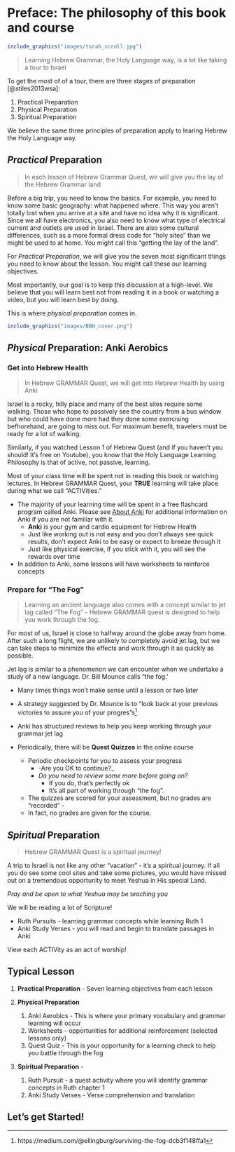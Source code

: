# Preface: The philosophy of this book and course  {- #preface}

```{r, out.width = "500px", fig.align='center'}
include_graphics("images/torah_scroll.jpg")
```

>Learning Hebrew Grammar, the Holy Language way, is a lot like taking a tour to Israel

To get the most of of a tour, there are three stages of preparation [@stiles2013wsa]:

1. Practical Preparation
2. Physical Preparation
3. Spiritual Preparation

We believe the same three principles of preparation apply to learing Hebrew the Holy Language way.  

## _Practical_ Preparation {-}

>In each lesson of Hebrew Grammar Quest, we will give you the lay of the Hebrew Grammar land

Before a big trip, you need to know the basics.  For example, you need to know some basic geography: what happened where. This way you aren't totally lost when you arrive at a site and have no idea why it is significant.  Since we all have electronics, you also need to know what type of electrical current and outlets are used in Israel.  There are also some cultural differences, such as a more formal dress code for "holy sites" than we might be used to at home.  You might call this "getting the lay of the land". 



<!-- | Israel      | Grammar | -->
<!-- | :-----------: | :-----------: | -->
<!-- |Overview of Geography | Overview of Grammar | -->
<!-- | Different Electrical Outlets      | ![image](images/seghol_tsere.png)  Don't use a seghol-shaped plug in a tsere-shaped outlet!   | -->
<!-- | Modest Dress   | ![image](images/Qamets.png) If the rules say you need to be covered with a Qamets, don't show up wearing nothing but a pathach!^[These are vowels we will study in Lesson 2]  | -->


For _Practical Preparation_, we will give you the seven most significant things you need to know about the lesson.  You might call these our learning objectives.  

Most importantly, our goal is to keep this discussion at a high-level.  We believe that you will learn best not from reading it in a book or watching a video, but you will learn best by doing.  

This is where _physical preparation_ comes in.
<!-- We have a special subcategory called "Like A Robot  `r fa("robot")` -->

<!-- * Dr. Van Pelt, one of the authors of Basics of Biblical Hebrew, says in his lectures that, while the textbook tries to keep rote memorization to a minimum, there are just certain things that students will have to have a robotic-like, automatic recall -->
<!-- * So when you see this icon, it means you must know the concept "like a robot" - specifically, you should have the concept memorized before continuing to the next lesson.  Anki will help with this. -->

<!-- The lessons are inspired by the book, "Basics of Biblical Hebrew", by Gary Pratico, PhD, and Miles Van Pelt, PhD.^[More specifically, we have made extensive use of the many resources that have been developed to accompany this textbook; most notably, the vast amount of materials published by John Beckman, PhD, copyright under the Creative Commons "Share Alike" license.] -->

```{r, out.width = "500px", fig.align='center'}
include_graphics("images/BBH_cover.png")
```

## _Physical_ Preparation: Anki Aerobics {-}

### Get into Hebrew Health {-}

> In Hebrew GRAMMAR Quest, we will get into Hebrew Health by using Anki

Israel is a rocky, hilly place and many of the best sites require some walking.  Those who hope to passively see the country from a bus window but who could have done more had they done some exercising befhorehand, are going to miss out. For maximum benefit, travelers must be ready for a lot of walking. 

Similarly, if you watched Lesson 1 of Hebrew Quest (and if you haven't you should!  It's free on Youtube), you know that the Holy Language Learning Philosophy is that of active, not passive, learning. 

Most of your class time will be spent not in reading this book or watching lectures. In Hebrew GRAMMAR Quest, your **TRUE** learning will take place during what we call "ACTIVities."  

* The majority of your learning time will be spent in a free flashcard program called Anki.  Please see [About Anki](#Anki) for additional information on Anki if you are not familiar with it.
    * **Anki** is your gym and cardio equipment for Hebrew Health
    * Just like working out is not easy and you don’t always see quick results, don’t expect Anki to be easy or expect to breeze through it
    * Just like physical exercise, if you stick with it, you will see the rewards over time
* In addition to Anki, some lessons will have worksheets to reinforce concepts



### Prepare for "The Fog" {-}

> Learning an ancient language also comes with a concept similar to jet lag called "The Fog" - Hebrew GRAMMAR quest is designed to help you work through the fog.

For most of us, Israel is close to halfway around the globe away from home.  After such a long flight, we are unlikely to completely avoid jet lag, but we can take steps to minimize the effects and work through it as quickly as possible.

<!-- | Israel      | Grammar | -->
<!-- | ----------- | ----------- | -->
<!-- | Get in shape      | ![image](images/anki.png) Anki software - Gym equipment for your brain!   | -->
<!-- | Prepare for Jet Lag   | ![image](images/fog.jpg)^[By Ilias81 - Own work, Public Domain, https://commons.wikimedia.org/w/index.php?curid=1651258] "The Fog"   | -->


Jet lag is similar to a phenomenon we can encounter when we undertake a study of a new language. Dr. Bill Mounce calls "the fog.'

* Many times things won’t make sense until a lesson or two later
* A strategy suggested by Dr. Mounce is to "look back at your previous victories to assure you of your progres"s^[https://medium.com/@ellingburg/surviving-the-fog-dcb3f148ffa1]
* Anki has structured reviews to help you keep working through your grammar jet lag

* Periodically, there will be **Quest Quizzes** in the online course
    * Periodic checkpoints for you to assess your progress
        * -Are you OK to continue?_
        * _Do you need to review some more before going on?_ 
            * If you do, that's perfectly ok 
            * It's all part of working through "the fog".
    * The quizzes are scored for your assessment, but no grades are "recorded" -  
    * In fact, no grades are given for the course.


## _Spiritual_ Preparation {-}

>Hebrew GRAMMAR Quest is a spiritual journey!

A trip to Israel is not like any other "vacation" - it's a spiritual journey. If all you do see some cool sites and take some pictures, you would have missed out on a tremendous opportunity to meet Yeshua in His special Land.


*Pray and be open to what Yeshua may be teaching you*

We will be reading a lot of Scripture!

* Ruth Pursuits - learning grammar concepts while learning Ruth 1
* Anki Study Verses - you will read and begin to translate passages in Anki

View each ACTIVity as an act of worship!

## Typical Lesson {-}

1. **Practical Preparation** - Seven learning objectives from each lesson

2. **Physical Preparation**
    1. Anki Aerobics - This is where your primary vocabulary and grammar learning will occur
    2. Worksheets - opportunities for additional reinforcement (selected lessons only)
    2. Quest Quiz - This is your opportunity for a learning check to help you battle through the fog

3. **Spiritual Preparation** - 
    1. Ruth Pursuit - a quest activity where you will identify grammar concepts in Ruth chapter 1 
    2. Anki Study Verses - Verse comprehension and translation


## Let’s get Started! {-}


